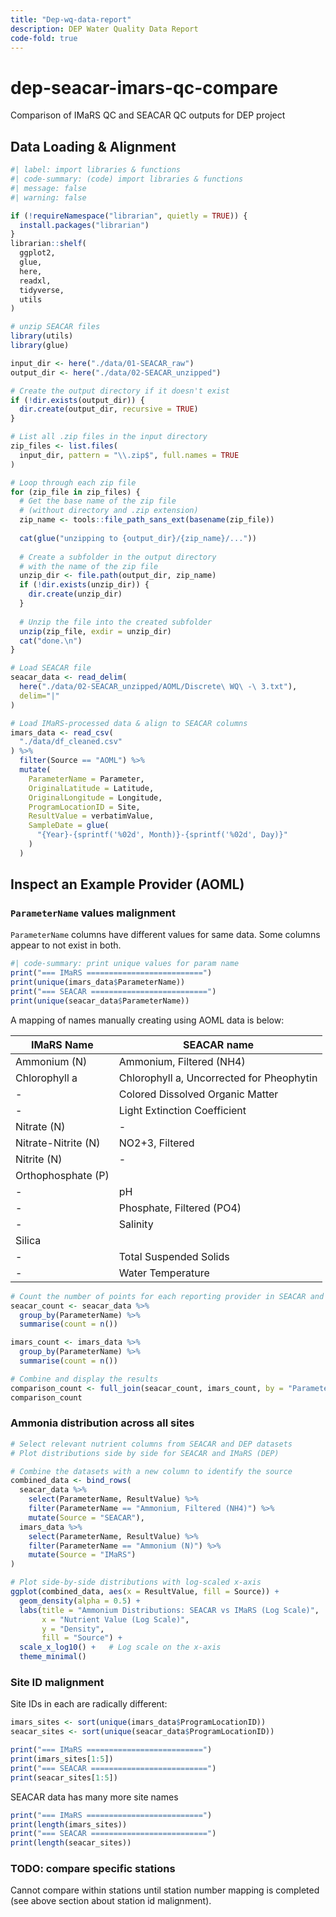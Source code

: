 ```yaml
---
title: "Dep-wq-data-report"
description: DEP Water Quality Data Report
code-fold: true
---
```


# dep-seacar-imars-qc-compare
Comparison of IMaRS QC and SEACAR QC outputs for DEP project
  
## Data Loading & Alignment
  
```r
#| label: import libraries & functions
#| code-summary: (code) import libraries & functions
#| message: false
#| warning: false

if (!requireNamespace("librarian", quietly = TRUE)) {
  install.packages("librarian")
}
librarian::shelf(
  ggplot2,
  glue,
  here,
  readxl,
  tidyverse,
  utils
)
```

```R
# unzip SEACAR files
library(utils)
library(glue)

input_dir <- here("./data/01-SEACAR_raw")
output_dir <- here("./data/02-SEACAR_unzipped")

# Create the output directory if it doesn't exist
if (!dir.exists(output_dir)) {
  dir.create(output_dir, recursive = TRUE)
}

# List all .zip files in the input directory
zip_files <- list.files(
  input_dir, pattern = "\\.zip$", full.names = TRUE
)

# Loop through each zip file
for (zip_file in zip_files) {
  # Get the base name of the zip file 
  # (without directory and .zip extension)
  zip_name <- tools::file_path_sans_ext(basename(zip_file))
  
  cat(glue("unzipping to {output_dir}/{zip_name}/..."))
  
  # Create a subfolder in the output directory 
  # with the name of the zip file
  unzip_dir <- file.path(output_dir, zip_name)
  if (!dir.exists(unzip_dir)) {
    dir.create(unzip_dir)
  }
  
  # Unzip the file into the created subfolder
  unzip(zip_file, exdir = unzip_dir)
  cat("done.\n")
}
```

```R
# Load SEACAR file
seacar_data <- read_delim(
  here("./data/02-SEACAR_unzipped/AOML/Discrete\ WQ\ -\ 3.txt"),
  delim="|"
)

# Load IMaRS-processed data & align to SEACAR columns
imars_data <- read_csv(
  "./data/df_cleaned.csv"
) %>%
  filter(Source == "AOML") %>%
  mutate(
    ParameterName = Parameter,
    OriginalLatitude = Latitude,
    OriginalLongitude = Longitude,
    ProgramLocationID = Site,
    ResultValue = verbatimValue,
    SampleDate = glue(
      "{Year}-{sprintf('%02d', Month)}-{sprintf('%02d', Day)}"
    )  
  )
```

## Inspect an Example Provider (AOML)

### `ParameterName` values malignment
`ParameterName` columns have different values for same data.
Some columns appear to not exist in both.

```R
#| code-summary: print unique values for param name
print("=== IMaRS ==========================")
print(unique(imars_data$ParameterName))
print("=== SEACAR ==========================")
print(unique(seacar_data$ParameterName))

```

A mapping of names manually creating using AOML data is below:

IMaRS Name          | SEACAR name 
--------------------|-------------------------
Ammonium (N)        | Ammonium, Filtered (NH4)
Chlorophyll a	      | Chlorophyll a, Uncorrected for Pheophytin
-                   | Colored Dissolved Organic Matter
-                   | Light Extinction Coefficient
Nitrate (N)         | - 
Nitrate-Nitrite (N) | NO2+3, Filtered
Nitrite (N)         | - 
Orthophosphate (P)  |
-                   | pH
-                   | Phosphate, Filtered (PO4)
-                   | Salinity
Silica              | 
-                   | Total Suspended Solids
-                   | Water Temperature


```R
# Count the number of points for each reporting provider in SEACAR and DEP data
seacar_count <- seacar_data %>%
  group_by(ParameterName) %>%
  summarise(count = n())

imars_count <- imars_data %>%
  group_by(ParameterName) %>%
  summarise(count = n())

# Combine and display the results
comparison_count <- full_join(seacar_count, imars_count, by = "ParameterName", suffix = c("_SEACAR", "_IMaRS"))
comparison_count
```


### Ammonia distribution across all sites

```R
# Select relevant nutrient columns from SEACAR and DEP datasets
# Plot distributions side by side for SEACAR and IMaRS (DEP)

# Combine the datasets with a new column to identify the source
combined_data <- bind_rows(
  seacar_data %>% 
    select(ParameterName, ResultValue) %>%
    filter(ParameterName == "Ammonium, Filtered (NH4)") %>% 
    mutate(Source = "SEACAR"),
  imars_data %>% 
    select(ParameterName, ResultValue) %>%
    filter(ParameterName == "Ammonium (N)") %>% 
    mutate(Source = "IMaRS")
)

# Plot side-by-side distributions with log-scaled x-axis
ggplot(combined_data, aes(x = ResultValue, fill = Source)) +
  geom_density(alpha = 0.5) +
  labs(title = "Ammonium Distributions: SEACAR vs IMaRS (Log Scale)",
       x = "Nutrient Value (Log Scale)",
       y = "Density",
       fill = "Source") +
  scale_x_log10() +   # Log scale on the x-axis
  theme_minimal()


```


### Site ID malignment
Site IDs in each are radically different:

```R
imars_sites <- sort(unique(imars_data$ProgramLocationID))
seacar_sites <- sort(unique(seacar_data$ProgramLocationID))

print("=== IMaRS ==========================")
print(imars_sites[1:5])
print("=== SEACAR ==========================")
print(seacar_sites[1:5])

```

SEACAR data has many more site names

```R
print("=== IMaRS ==========================")
print(length(imars_sites))
print("=== SEACAR ==========================")
print(length(seacar_sites))

```


### TODO: compare specific stations
Cannot compare within stations until station number mapping is completed (see above section about station id malignment).

